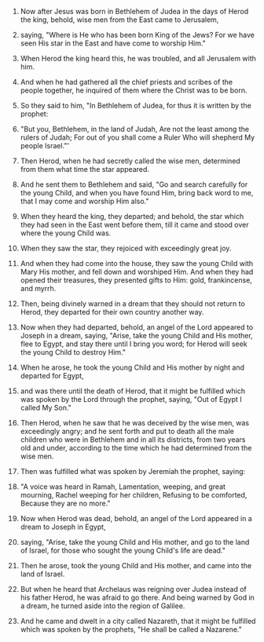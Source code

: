 
1. Now after Jesus was born in Bethlehem of Judea in the days of Herod the king, behold, wise men from the East came to Jerusalem,

2. saying, "Where is He who has been born King of the Jews? For we have seen His star in the East and have come to worship Him."

3. When Herod the king heard this, he was troubled, and all Jerusalem with him.

4. And when he had gathered all the chief priests and scribes of the people together, he inquired of them where the Christ was to be born.

5. So they said to him, "In Bethlehem of Judea, for thus it is written by the prophet:

6. "But you, Bethlehem, in the land of Judah, Are not the least among the rulers of Judah; For out of you shall come a Ruler Who will shepherd My people Israel."'

7. Then Herod, when he had secretly called the wise men, determined from them what time the star appeared.

8. And he sent them to Bethlehem and said, "Go and search carefully for the young Child, and when you have found Him, bring back word to me, that I may come and worship Him also."

9. When they heard the king, they departed; and behold, the star which they had seen in the East went before them, till it came and stood over where the young Child was.

10. When they saw the star, they rejoiced with exceedingly great joy.

11. And when they had come into the house, they saw the young Child with Mary His mother, and fell down and worshiped Him. And when they had opened their treasures, they presented gifts to Him: gold, frankincense, and myrrh.

12. Then, being divinely warned in a dream that they should not return to Herod, they departed for their own country another way.

13. Now when they had departed, behold, an angel of the Lord appeared to Joseph in a dream, saying, "Arise, take the young Child and His mother, flee to Egypt, and stay there until I bring you word; for Herod will seek the young Child to destroy Him."

14. When he arose, he took the young Child and His mother by night and departed for Egypt,

15. and was there until the death of Herod, that it might be fulfilled which was spoken by the Lord through the prophet, saying, "Out of Egypt I called My Son."

16. Then Herod, when he saw that he was deceived by the wise men, was exceedingly angry; and he sent forth and put to death all the male children who were in Bethlehem and in all its districts, from two years old and under, according to the time which he had determined from the wise men.

17. Then was fulfilled what was spoken by Jeremiah the prophet, saying:

18. "A voice was heard in Ramah, Lamentation, weeping, and great mourning, Rachel weeping for her children, Refusing to be comforted, Because they are no more."

19. Now when Herod was dead, behold, an angel of the Lord appeared in a dream to Joseph in Egypt,

20. saying, "Arise, take the young Child and His mother, and go to the land of Israel, for those who sought the young Child's life are dead."

21. Then he arose, took the young Child and His mother, and came into the land of Israel.

22. But when he heard that Archelaus was reigning over Judea instead of his father Herod, he was afraid to go there. And being warned by God in a dream, he turned aside into the region of Galilee.

23. And he came and dwelt in a city called Nazareth, that it might be fulfilled which was spoken by the prophets, "He shall be called a Nazarene."


